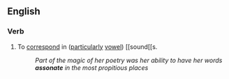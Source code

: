 ==English==

===Verb===
{{en-verb}}

# To [[correspond]] in ([[particularly]] [[vowel]]) [[sound[[s.
#:''Part of the magic of her poetry was her ability to have her words '''assonate''' in the most propitious places''